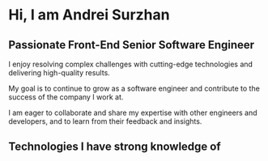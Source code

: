 

<MyImage/>

# Hi, I am Andrei Surzhan

## Passionate Front-End Senior Software Engineer

I enjoy resolving complex challenges with cutting-edge technologies
and delivering high-quality results.

My goal is to continue to grow as a software engineer and contribute
to the success of the company I work at.

I am eager to collaborate and share my expertise with other
engineers and developers, and to learn from their feedback and
insights.

## Technologies I have strong knowledge of


<FrameworkList/>

